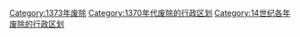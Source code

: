 [[Category:1373年废除|Category:1373年废除]]
[[Category:1370年代废除的行政区划|Category:1370年代废除的行政区划]]
[[Category:14世纪各年废除的行政区划|Category:14世纪各年废除的行政区划]]